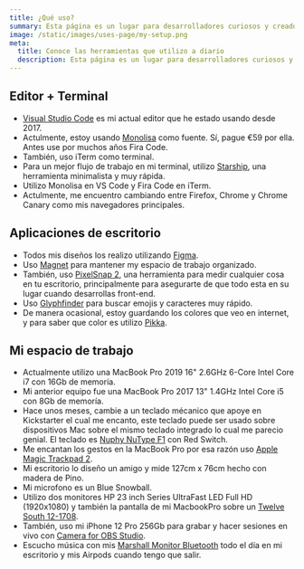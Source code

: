 ```yaml
---
title: ¿Qué uso?
summary: Esta página es un lugar para desarrolladores curiosos y creadores de contenido.
image: /static/images/uses-page/my-setup.png
meta:
  title: Conoce las herramientas que utilizo a diario
  description: Esta página es un lugar para desarrolladores curiosos y creadores de contenido que buscan conocer las herramientas de mi día a día.
---
```


## Editor + Terminal
- [Visual Studio Code](https://code.visualstudio.com/) es mi actual editor que he estado usando desde 2017.
- Actulmente, estoy usando [Monolisa](https://www.monolisa.dev/) como fuente. Sí, pague €59 por ella. Antes use por muchos años Fira Code.
- También, uso iTerm como terminal.
- Para un mejor flujo de trabajo en mi terminal, utilizo [Starship](https://starship.rs/), una herramienta minimalista y muy rápida.
- Utilizo Monolisa en VS Code y Fira Code en iTerm.
- Actulmente, me encuentro cambiando entre Firefox, Chrome y Chrome Canary como mis navegadores principales.

## Aplicaciones de escritorio
- Todos mis diseños los realizo utilizando [Figma](https://figma.com/).
- Uso [Magnet](https://magnet.crowdcafe.com/) para mantener my espacio de trabajo organizado.
- También, uso [PixelSnap 2](https://getpixelsnap.com/), una herramienta para medir cualquier cosa en tu escritorio, principalmente para asegurarte de que todo esta en su lugar cuando desarrollas front-end.
- Uso [Glyphfinder](https://www.glyphfinder.com/) para buscar emojis y caracteres muy rápido.
- De manera ocasional, estoy guardando los colores que veo en internet, y para saber que color es utilizo [Pikka](https://apps.apple.com/us/app/pikka-color-picker/id1195076754).

## Mi espacio de trabajo
- Actualmente utilizo una MacBook Pro 2019 16" 2.6GHz 6-Core Intel Core i7 con 16Gb de memoría.
- Mi anterior equipo fue una MacBook Pro 2017 13" 1.4GHz Intel Core i5 con 8Gb de memoría.
- Hace unos meses, cambie a un teclado mécanico que apoye en Kickstarter el cual me encanto, este teclado puede ser usado sobre dispositivos Mac sobre el mismo teclado integrado lo cual me parecio genial. El teclado es [Nuphy NuType F1](https://nuphy.com/collections/shop/products/nutype-f1) con Red Switch.
- Me encantan los gestos en la MacBook Pro por esa razón uso [Apple Magic Trackpad 2](https://www.apple.com/shop/product/MJ2R2LL/A/magic-trackpad-2-silver).
- Mi escritorio lo diseño un amigo y mide 127cm x 76cm hecho con madera de Pino.
- Mi microfono es un Blue Snowball.
- Utilizo dos monitores HP 23 inch Series UltraFast LED Full HD (1920x1080) y también la pantalla de mi MacbookPro sobre un [Twelve South 12-1708](https://www.amazon.com.mx/dp/B07377XVNY/ref=cm_sw_em_r_mt_dp_dcnNFbFAP1E31).
- También, uso mi iPhone 12 Pro 256Gb para grabar y hacer sesiones en vivo con [Camera for OBS Studio](https://apps.apple.com/us/app/camera-for-obs-studio/id1352834008).
- Escucho música con mis [Marshall Monitor Bluetooth](https://www.marshallheadphones.com/us/en/monitor-bluetooth.html) todo el día en mi escritorio y mis Airpods cuando tengo que salir.